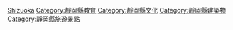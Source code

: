 {{日本行政區劃分類導航|博物館}}
{{Commonscat|Museums in Shizuoka prefecture}}

[[Category:日本各都道府縣博物館|Shizuoka]]
[[Category:靜岡縣教育|Category:靜岡縣教育]]
[[Category:靜岡縣文化|Category:靜岡縣文化]]
[[Category:靜岡縣建築物|Category:靜岡縣建築物]]
[[Category:靜岡縣旅遊景點|Category:靜岡縣旅遊景點]]